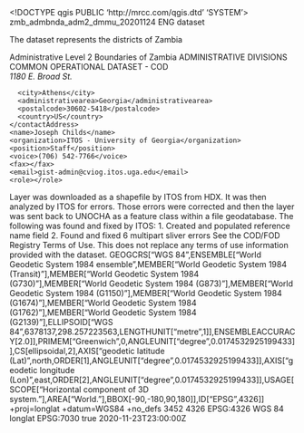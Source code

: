 <!DOCTYPE qgis PUBLIC 'http://mrcc.com/qgis.dtd' 'SYSTEM'>
<qgis version="3.36.1-Maidenhead">
  <identifier>zmb_admbnda_adm2_dmmu_20201124</identifier>
  <parentidentifier></parentidentifier>
  <language>ENG</language>
  <type>dataset</type>
  <title>ZAMBIA: Admin Level 2 Boundaries</title>
  <abstract>The dataset represents the districts of Zambia

Administrative Level 2 Boundaries of Zambia</abstract>
  <keywords vocabulary="Search keys">
    <keyword>ADMINISTRATIVE DIVISIONS</keyword>
    <keyword>COMMON OPERATIONAL DATASET - COD</keyword>
  </keywords>
  <contact>
    <contactAddress>
      <type></type>
      <address>1180 E. Broad St.</address>
      <city>Athens</city>
      <administrativearea>Georgia</administrativearea>
      <postalcode>30602-5418</postalcode>
      <country>US</country>
    </contactAddress>
    <name>Joseph Childs</name>
    <organization>ITOS - University of Georgia</organization>
    <position>Staff</position>
    <voice>(706) 542-7766</voice>
    <fax></fax>
    <email>gist-admin@cviog.itos.uga.edu</email>
    <role></role>
  </contact>
  <links/>
  <history>Layer was downloaded as a shapefile by ITOS from HDX. It was then analyzed by ITOS for errors. Those errors were corrected and then the layer was sent back to UNOCHA as a feature class within a file geodatabase. The following was found and fixed by ITOS: 1. Created and populated reference name field 2. Found and fixed 6 multipart sliver errors </history>
  <dates>
    <date value="2020-01-03T00:00:00" type="Created"/>
    <date value="2020-11-24T00:00:00" type="Published"/>
  </dates>
  <fees></fees>
  <constraints type="Limitations of use">See the COD/FOD Registry Terms of Use. This does not replace any terms of use information provided with the dataset.</constraints>
  <encoding></encoding>
  <crs>
    <spatialrefsys nativeFormat="Wkt">
      <wkt>GEOGCRS["WGS 84",ENSEMBLE["World Geodetic System 1984 ensemble",MEMBER["World Geodetic System 1984 (Transit)"],MEMBER["World Geodetic System 1984 (G730)"],MEMBER["World Geodetic System 1984 (G873)"],MEMBER["World Geodetic System 1984 (G1150)"],MEMBER["World Geodetic System 1984 (G1674)"],MEMBER["World Geodetic System 1984 (G1762)"],MEMBER["World Geodetic System 1984 (G2139)"],ELLIPSOID["WGS 84",6378137,298.257223563,LENGTHUNIT["metre",1]],ENSEMBLEACCURACY[2.0]],PRIMEM["Greenwich",0,ANGLEUNIT["degree",0.0174532925199433]],CS[ellipsoidal,2],AXIS["geodetic latitude (Lat)",north,ORDER[1],ANGLEUNIT["degree",0.0174532925199433]],AXIS["geodetic longitude (Lon)",east,ORDER[2],ANGLEUNIT["degree",0.0174532925199433]],USAGE[SCOPE["Horizontal component of 3D system."],AREA["World."],BBOX[-90,-180,90,180]],ID["EPSG",4326]]</wkt>
      <proj4>+proj=longlat +datum=WGS84 +no_defs</proj4>
      <srsid>3452</srsid>
      <srid>4326</srid>
      <authid>EPSG:4326</authid>
      <description>WGS 84</description>
      <projectionacronym>longlat</projectionacronym>
      <ellipsoidacronym>EPSG:7030</ellipsoidacronym>
      <geographicflag>true</geographicflag>
    </spatialrefsys>
  </crs>
  <extent>
    <spatial maxz="0" minz="0" maxx="33.71243799999999879" minx="21.98003800000000041" miny="-18.07917600000000036" dimensions="2" maxy="-8.27197600000000044" crs="EPSG:4326"/>
    <temporal>
      <period>
        <start>2020-11-23T23:00:00Z</start>
        <end></end>
      </period>
    </temporal>
  </extent>
</qgis>
